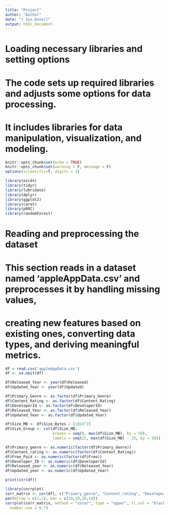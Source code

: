 ---
title: "Project"
author: "Author"
date: "r Sys.Date()"
output: html_document
---
<p> 
# Loading necessary libraries and setting options
# The code sets up required libraries and adjusts some options for data processing.
# It includes libraries for data manipulation, visualization, and modeling.
</p>
```{r setup, include=FALSE}
knitr::opts_chunk$set(echo = TRUE)
knitr::opts_chunk$set(warning = F, message = F)
options(scientific=T, digits = 3)

library(ezids)
library(tidyr)
library(lubridate)
library(dplyr)
library(ggplot2)
library(caret)
library(pROC)
library(randomForest)

```
<p> 
# Reading and preprocessing the dataset
# This section reads in a dataset named 'appleAppData.csv' and preprocesses it by handling missing values,
# creating new features based on existing ones, converting data types, and deriving meaningful metrics.
</p>
```{r}
df = read.csv('appleAppData.csv')
df <- na.omit(df)

df$Released_Year <- year(df$Released)
df$Updated_Year <- year(df$Updated)

df$Primary_Genre <- as.factor(df$Primary_Genre)
df$Content_Rating <- as.factor(df$Content_Rating)
df$DeveloperId <- as.factor(df$DeveloperId)
df$Released_Year <- as.factor(df$Released_Year)
df$Updated_Year <- as.factor(df$Updated_Year)

df$Size_MB <- df$Size_Bytes / (1024^2)
df$Size_Group <- cut(df$Size_MB,
                     breaks = seq(0, max(df$Size_MB), by = 50),
                     labels = seq(25, max(df$Size_MB) - 25, by = 50))
```

```{r}
df$Primary_genre <- as.numeric(factor(df$Primary_Genre))
df$Content_rating <- as.numeric(factor(df$Content_Rating))
df$Free_Paid <- as.numeric(factor(df$Free))
df$Developer_ID <- as.numeric(df$DeveloperId)
df$Released_year <- as.numeric(df$Released_Year)
df$Updated_year <- as.numeric(df$Updated_Year)

print(str(df))

library(corrplot)
corr_matrix <- cor(df[, c("Primary_genre", "Content_rating", "Developer_ID", "Size_MB", "Average_User_Rating", "Reviews", "Released_year", "Updated_year", "Free_Paid")])
par(mfrow = c(1,1), mar = c(10,10,10,10)) 
corrplot(corr_matrix, method = "color", type = "upper", tl.col = "black", tl.srt = 45, addCoef.col = "black",tl.cex = 0.7,
  number.cex = 0.7)

```
